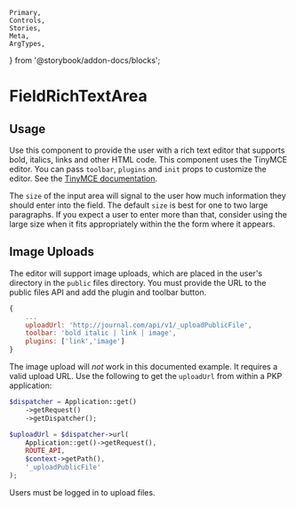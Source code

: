 	Primary,
	Controls,
	Stories,
	Meta,
	ArgTypes,
} from '@storybook/addon-docs/blocks';


<Meta of={FieldRichTextAreaStories} />

# FieldRichTextArea

## Usage

Use this component to provide the user with a rich text editor that supports bold, italics, links and other HTML code. This component uses the TinyMCE editor. You can pass `toolbar`, `plugins` and `init` props to customize the editor. See the [TinyMCE documentation](https://www.tiny.cloud/docs/configure/integration-and-setup/).

The `size` of the input area will signal to the user how much information they should enter into the field. The default `size` is best for one to two large paragraphs. If you expect a user to enter more than that, consider using the large size when it fits appropriately within the the form where it appears.

## Image Uploads

The editor will support image uploads, which are placed in the user's directory in the `public` files directory. You must provide the URL to the public files API and add the plugin and toolbar button.

```js
{
	...
	uploadUrl: 'http://journal.com/api/v1/_uploadPublicFile',
	toolbar: 'bold italic | link | image',
	plugins: ['link','image']
}
```

The image upload will _not_ work in this documented example. It requires a valid upload URL. Use the following to get the `uploadUrl` from within a PKP application:

```php
$dispatcher = Application::get()
	->getRequest()
	->getDispatcher();

$uploadUrl = $dispatcher->url(
	Application::get()->getRequest(),
	ROUTE_API,
	$context->getPath(),
	'_uploadPublicFile'
);
```

Users must be logged in to upload files.

<Primary />
<Controls />
